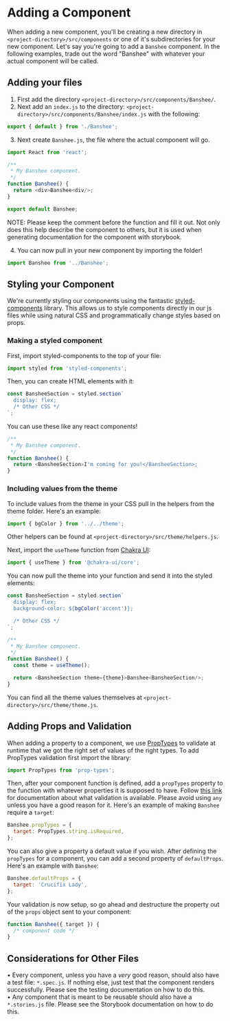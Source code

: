 
<Meta title="Docs/Adding a Component" />

# Adding a Component

When adding a new component, you'll be creating a new directory in `<project-directory>/src/components` or one of it's subdirectories for your new component. Let's say you're going to add a `Banshee` component. In the following examples, trade out the word "Banshee" with whatever your actual component will be called.

## Adding your files

1) First add the directory `<project-directory>/src/components/Banshee/`.  
2) Next add an `index.js` to the directory: `<project-directory>/src/components/Banshee/index.js` with the following:

```javascript
export { default } from './Banshee';
```

3) Next create `Banshee.js`, the file where the actual component will go.

```javascript
import React from 'react';

/**
 * My Banshee component.
 */
function Banshee() {
  return <div>Banshee<div/>;
}

export default Banshee;
```

NOTE: Please keep the comment before the function and fill it out. Not only does this help describe the component to others, but it is used when generating documentation for the component with storybook.

4) You can now pull in your new component by importing the folder!

```javascript
import Banshee from '../Banshee';
```

## Styling your Component

We're currently styling our components using the fantastic [styled-components](https://styled-components.com/docs) library. This allows us to style components directly in our js files while using natural CSS and programmatically change styles based on props.

### Making a styled component

First, import styled-components to the top of your file:

```javascript
import styled from 'styled-components';
```

Then, you can create HTML elements with it:

```javascript
const BansheeSection = styled.section`
  display: flex;
  /* Other CSS */
`;
```

You can use these like any react components!

```javascript
/**
 * My Banshee component.
 */
function Banshee() {
  return <BansheeSection>I'm coming for you!</BansheeSection>;
}
```

### Including values from the theme

To include values from the theme in your CSS pull in the helpers from the theme folder. Here's an example:

```javascript
import { bgColor } from '../../theme';
```

Other helpers can be found at `<project-directory>/src/theme/helpers.js`.

Next, import the `useTheme` function from [Chakra UI](https://chakra-ui.com/docs/getting-started):

```javascript
import { useTheme } from '@chakra-ui/core';
```

You can now pull the theme into your function and send it into the styled elements:

```javascript
const BansheeSection = styled.section`
  display: flex;
  background-color: ${bgColor('accent')};

  /* Other CSS */
`;

/**
 * My Banshee component.
 */
function Banshee() {
  const theme = useTheme();

  return <BansheeSection theme={theme}>Banshee<BansheeSection/>;
}
```

You can find all the theme values themselves at `<project-directory>/src/theme/theme.js`.

## Adding Props and Validation

When adding a property to a component, we use [PropTypes](https://reactjs.org/docs/typechecking-with-proptypes.html) to validate at runtime that we got the right set of values of the right types. To add PropTypes validation first import the library:

```javascript
import PropTypes from 'prop-types';
```

Then, after your component function is defined, add a `propTypes` property to the function with whatever properties it is supposed to have. Follow [this link](https://reactjs.org/docs/typechecking-with-proptypes.html#proptypes) for documentation about what validation is available. Please avoid using `any` unless you have a good reason for it. Here's an example of making `Banshee` require a `target`:

```javascript
Banshee.propTypes = {
  target: PropTypes.string.isRequired,
};
```

You can also give a property a default value if you wish. After defining the `propTypes` for a component, you can add a second property of `defaultProps`. Here's an example with `Banshee`:

```javascript
Banshee.defaultProps = {
  target: 'Crucifix Lady',
};
```

Your validation is now setup, so go ahead and destructure the property out of the `props` object sent to your component:

```javascript
function Banshee({ target }) {
  /* component code */
}
```

## Considerations for Other Files

• Every component, unless you have a *very* good reason, should also have a test file: `*.spec.js`. If nothing else, just test that the component renders successfully. Please see the testing documentation on how to do this.  
• Any component that is meant to be reusable should also have a `*.stories.js` file. Please see the Storybook documentation on how to do this.
